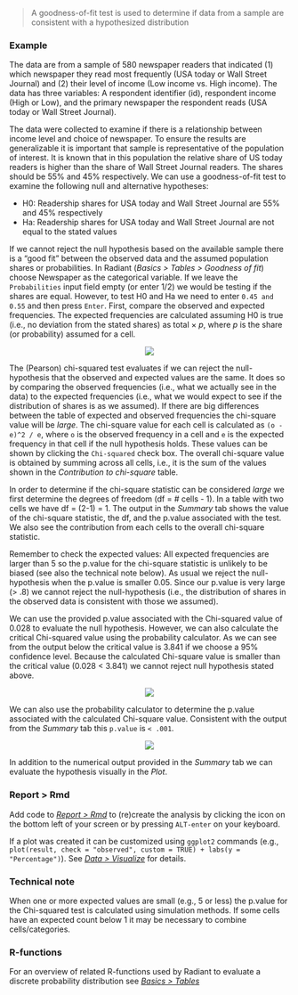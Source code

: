 > A goodness-of-fit test is used to determine if data from a sample are consistent with a hypothesized distribution


### Example

The data are from a sample of 580 newspaper readers that indicated (1) which newspaper they read most frequently (USA today or Wall Street Journal) and (2) their level of income (Low income vs. High income). The data has three variables: A respondent identifier (id), respondent income (High or Low), and the primary newspaper the respondent reads (USA today or Wall Street Journal).

The data were collected to examine if there is a relationship between income level and choice of newspaper. To ensure the results are generalizable it is important that sample is representative of the population of interest. It is known that in this population the relative share of US today readers is higher than the share of Wall Street Journal readers. The shares should be 55% and 45% respectively. We can use a goodness-of-fit test to examine the following null and alternative hypotheses:

* H0: Readership shares for USA today and Wall Street Journal are 55% and 45% respectively
* Ha: Readership shares for USA today and Wall Street Journal are not equal to the stated values

If we cannot reject the null hypothesis based on the available sample there is a "good fit" between the observed data and the assumed population shares or probabilities. In Radiant (_Basics > Tables > Goodness of fit_) choose Newspaper as the categorical variable. If we leave the `Probabilities` input field empty (or enter 1/2) we would be testing if the shares are equal. However, to test H0 and Ha we need to enter `0.45 and 0.55` and then press `Enter`. First, compare the observed and expected frequencies. The expected frequencies are calculated assuming H0 is true (i.e., no deviation from the stated shares) as total $\times$ $p$, where $p$ is the share (or probability) assumed for a cell.

<p align="center"><img src="https://radiant-rstats.github.io/docs/basics/figures_basics//goodness_summary.png"></p>

The (Pearson) chi-squared test evaluates if we can reject the null-hypothesis that the observed and expected values are the same. It does so by comparing the observed frequencies (i.e., what we actually see in the data) to the expected frequencies (i.e., what we would expect to see if the distribution of shares is as we assumed). If there are big differences between the table of expected and observed frequencies the chi-square value will be _large_. The chi-square value for each cell is calculated as `(o - e)^2 / e`, where `o` is the observed frequency in a cell and `e` is the expected frequency in that cell if the null hypothesis holds. These values can be shown by clicking the `Chi-squared` check box. The overall chi-square value is obtained by summing across all cells, i.e., it is the sum of the values shown in the _Contribution to chi-square_ table.

In order to determine if the chi-square statistic can be considered _large_ we first determine the degrees of freedom (df = # cells - 1). In a table with two cells we have df = (2-1) = 1. The output in the _Summary_ tab shows the value of the chi-square statistic, the df, and the p.value associated with the test. We also see the contribution from each cells to the overall chi-square statistic.

Remember to check the expected values: All expected frequencies are larger than 5 so the p.value for the chi-square statistic is unlikely to be biased (see also the technical note below). As usual we reject the null-hypothesis when the p.value is smaller 0.05. Since our p.value is very large (> .8) we cannot reject the null-hypothesis (i.e., the distribution of shares in the observed data is consistent with those we assumed).

We can use the provided p.value associated with the Chi-squared value of 0.028 to evaluate the null hypothesis. However, we can also calculate the critical Chi-squared value using the probability calculator. As we can see from the output below the critical value is 3.841 if we choose a 95% confidence level. Because the calculated Chi-square value is smaller than the critical value (0.028 < 3.841) we cannot reject null hypothesis stated above.

<p align="center"><img src="https://radiant-rstats.github.io/docs/basics/figures_basics//compare_props_prob_calc.png"></p>

We can also use the probability calculator to determine the p.value associated with the calculated Chi-square value. Consistent with the output from the _Summary_ tab this `p.value` is `< .001`.

<p align="center"><img src="https://radiant-rstats.github.io/docs/basics/figures_basics//goodness_chi_pvalue.png"></p>

In addition to the numerical output provided in the _Summary_ tab we can evaluate the hypothesis visually in the _Plot_.

### Report > Rmd

Add code to <a href="https://radiant-rstats.github.io/docs/data/report.html" target="_blank">_Report > Rmd_</a> to (re)create the analysis by clicking the <i title="report results" class="fa fa-edit"></i> icon on the bottom left of your screen or by pressing `ALT-enter` on your keyboard. 

If a plot was created it can be customized using `ggplot2` commands (e.g., `plot(result, check = "observed", custom = TRUE) + labs(y = "Percentage")`). See <a href="https://radiant-rstats.github.io/docs/data/visualize.html" target="_blank">_Data > Visualize_</a> for details.

### Technical note

When one or more expected values are small (e.g., 5 or less) the p.value for the Chi-squared test is calculated using simulation methods. If some cells have an expected count below 1 it may be necessary to combine cells/categories.

### R-functions

For an overview of related R-functions used by Radiant to evaluate a discrete probability distribution see <a href = "https://radiant-rstats.github.io/radiant.basics/reference/index.html#section-basics-tables" target="_blank">_Basics > Tables_</a>
